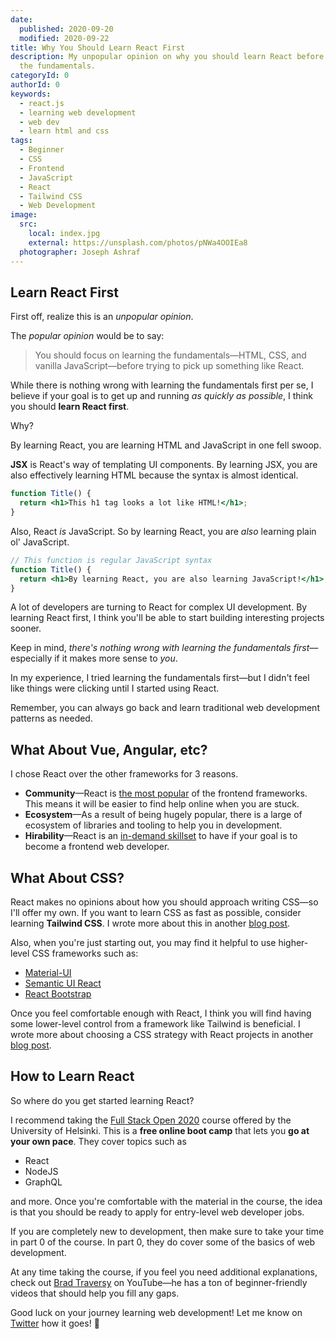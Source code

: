 ```yaml
---
date:
  published: 2020-09-20
  modified: 2020-09-22
title: Why You Should Learn React First
description: My unpopular opinion on why you should learn React before learning
  the fundamentals.
categoryId: 0
authorId: 0
keywords:
  - react.js
  - learning web development
  - web dev
  - learn html and css
tags:
  - Beginner
  - CSS
  - Frontend
  - JavaScript
  - React
  - Tailwind CSS
  - Web Development
image:
  src:
    local: index.jpg
    external: https://unsplash.com/photos/pNWa4OOIEa8
  photographer: Joseph Ashraf
---
```


## Learn React First

First off, realize this is an _unpopular opinion_.

The _popular opinion_ would be to say:

> You should focus on learning the fundamentals—HTML, CSS, and vanilla
> JavaScript—before trying to pick up something like React.

While there is nothing wrong with learning the fundamentals first per se, I
believe if your goal is to get up and running _as quickly as possible_, I think
you should **learn React first**.

Why?

By learning React, you are learning HTML and JavaScript in one fell swoop.

**JSX** is React's way of templating UI components. By learning JSX, you are
also effectively learning HTML because the syntax is almost identical.

```jsx
function Title() {
  return <h1>This h1 tag looks a lot like HTML!</h1>;
}
```

Also, React _is_ JavaScript. So by learning React, you are _also_ learning plain
ol' JavaScript.

```jsx
// This function is regular JavaScript syntax
function Title() {
  return <h1>By learning React, you are also learning JavaScript!</h1>;
}
```

A lot of developers are turning to React for complex UI development. By learning
React first, I think you'll be able to start building interesting projects
sooner.

Keep in mind, _there's nothing wrong with learning the fundamentals
first_—especially if it makes more sense to _you_.

In my experience, I tried learning the fundamentals first—but I didn't feel like
things were clicking until I started using React.

Remember, you can always go back and learn traditional web development patterns
as needed.

## What About Vue, Angular, etc?

I chose React over the other frameworks for 3 reasons.

- **Community**—React is
  [the most popular](https://blog.logrocket.com/state-of-javascript-what-are-the-most-in-demand-frontend-frameworks-in-2020/)
  of the frontend frameworks. This means it will be easier to find help online
  when you are stuck.
- **Ecosystem**—As a result of being hugely popular, there is a large of
  ecosystem of libraries and tooling to help you in development.
- **Hirability**—React is an
  [in-demand skillset](https://binaryinformatics.com/front-end-frameworks-2020/)
  to have if your goal is to become a frontend web developer.

## What About CSS?

React makes no opinions about how you should approach writing CSS—so I'll offer
my own. If you want to learn CSS as fast as possible, consider learning
**Tailwind CSS**. I wrote more about this in another
[blog post](/blog/learn-css).

Also, when you're just starting out, you may find it helpful to use higher-level
CSS frameworks such as:

- [Material-UI](https://material-ui.com/)
- [Semantic UI React](https://react.semantic-ui.com/)
- [React Bootstrap](https://react-bootstrap.github.io/)

Once you feel comfortable enough with React, I think you will find having some
lower-level control from a framework like Tailwind is beneficial. I wrote more
about choosing a CSS strategy with React projects in another
[blog post](/blog/react-css).

## How to Learn React

So where do you get started learning React?

I recommend taking the [Full Stack Open 2020](https://fullstackopen.com/en/)
course offered by the University of Helsinki. This is a **free online boot
camp** that lets you **go at your own pace**. They cover topics such as

- React
- NodeJS
- GraphQL

and more. Once you're comfortable with the material in the course, the idea is
that you should be ready to apply for entry-level web developer jobs.

If you are completely new to development, then make sure to take your time in
part 0 of the course. In part 0, they do cover some of the basics of web
development.

At any time taking the course, if you feel you need additional explanations,
check out [Brad Traversy](https://www.youtube.com/user/TechGuyWeb) on YouTube—he
has a ton of beginner-friendly videos that should help you fill any gaps.

Good luck on your journey learning web development! Let me know on
[Twitter](https://twitter.com/swkeever) how it goes! 🙂
